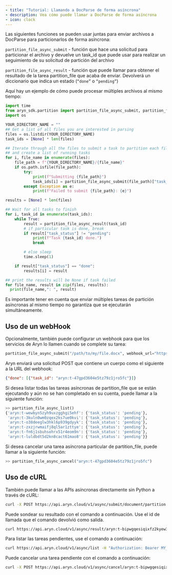 ```yaml
---
- title: "Tutorial: Llamando a DocParse de forma asíncrona"
- description: Vea cómo puede llamar a DocParse de forma asíncrona
- icon: clock
---
```


Las siguientes funciones se pueden usar juntas para enviar archivos a DocParse para particionarlos de forma asíncrona:

`partition_file_async_submit` - función que hace una solicitud para particionar el archivo y devuelve un task\_id que puede usar para realizar un seguimiento de su solicitud de partición del archivo

`partition_file_async_result` - función que puede llamar para obtener el resultado de la tarea partition\_file que acaba de enviar. Devolverá un diccionario que indica un estado (`“done”` o `“pending”`)

Aquí hay un ejemplo de cómo puede procesar múltiples archivos al mismo tiempo:

```python
import time
from aryn_sdk.partition import partition_file_async_submit, partition_file_async_result
import os

YOUR_DIRECTORY_NAME = ""
## Get a list of all files you are interested in parsing
files = os.listdir(YOUR_DIRECTORY_NAME)
task_ids = [None] * len(files)

## Iterate through all the files to submit a task to partition each file
## and create a list of running tasks
for i, file_name in enumerate(files):
    file_path = f"{YOUR_DIRECTORY_NAME}/{file_name}"
    if os.path.isfile(file_path):
        try:
            print(f"Submitting {file_path}")
            task_ids[i] = partition_file_async_submit(file_path)["task_id"]
        except Exception as e:
            print(f"Failed to submit {file_path}: {e}")

results = [None] * len(files)

## Wait for all tasks to finish
for i, task_id in enumerate(task_ids):
    while True:
        result = partition_file_async_result(task_id)
        # if particular task is done, break
        if result["task_status"] != "pending":
            print(f"Task {task_id} done.")
            break

        # else sleep
        time.sleep(1)

    if result["task_status"] == "done":
        results[i] = result

## print the results will be None if task failed
for file_name, result in zip(files, results):
  print(file_name,": ", result)
```

Es importante tener en cuenta que enviar múltiples tareas de partición asíncronas al mismo tiempo no garantiza que se ejecutarán simultáneamente.

## Uso de un webHook

Opcionalmente, también puede configurar un webhook para que los servicios de Aryn lo llamen cuando se complete su tarea:

```python
partition_file_async_submit("/path/to/my/file.docx", webhook_url="https://example.com/alert")
```

Aryn enviará una solicitud POST que contiene un cuerpo como el siguiente a la URL del webhook:

```json
{"done": [{"task_id": "aryn:t-47gpd3604e5tz79z1jro5fc"}]}
```

Si desea listar todas las tareas asíncronas de partition\_file que se están ejecutando y aún no se han completado en su cuenta, puede llamar a la siguiente función:

```python
>> partition_file_async_list()
{'aryn:t-wewbyn5zyh9uxzgghgi5ehf': {'task_status': 'pending'},
 'aryn:t-3kuln0wm0zqex2ks7ue0kvi': {'task_status': 'pending'},
 'aryn:t-o38deeglw3hkl6p939gdyyk': {'task_status': 'pending'},
 'aryn:t-zxzjrwmaifj8ql5ar1zttye': {'task_status': 'pending'},
 'aryn:t-fn6j1sbuhsohrx51r4eom9n': {'task_status': 'pending'},
 'aryn:t-luldbdt5d2kn8cact61mao8': {'task_status': 'pending'}}
```

Si desea cancelar una tarea asíncrona particular de partition\_file, puede llamar a la siguiente función:

```python
>> partition_file_async_cancel("aryn:t-47gpd3604e5tz79z1jro5fc")
```

## Uso de cURL

También puede llamar a las APIs asíncronas directamente sin Python a través de cURL:

```bash
curl -X POST https://api.aryn.cloud/v1/async/submit/document/partition -F "file=@path/to/file.pdf" -F 'options={"text_mode": "standard_ocr"}' -H "Authorization: Bearer MY_ARYN_API_KEY"
```

Puede sondear su resultado con el comando a continuación. Use el id de llamada que el comando devolvió como salida.

```bash
curl https://api.aryn.cloud/v1/async/result/aryn:t-bipwgqesiqixfz2kyew3j8d -H "Authorization: Bearer MY_ARYN_API_KEY"
```

Para listar las tareas pendientes, use el comando a continuación:

```bash
curl https://api.aryn.cloud/v1/async/list -H "Authorization: Bearer MY_ARYN_API_KEY"
```

Puede cancelar una tarea pendiente con el comando a continuación:

```bash
curl -X POST https://api.aryn.cloud/v1/async/cancel/aryn:t-bipwgqesiqixfz2kyew3j8d -H "Authorization: Bearer MY_ARYN_API_KEY"
```
